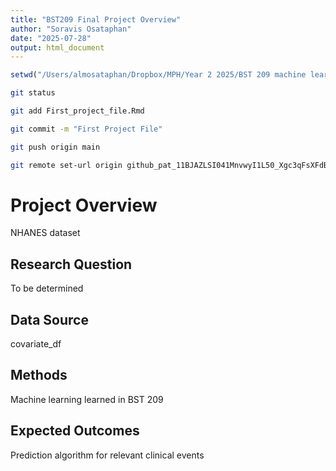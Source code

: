 ```yaml
---
title: "BST209 Final Project Overview"
author: "Soravis Osataphan"
date: "2025-07-28"
output: html_document
---
```


```r
setwd("/Users/almosataphan/Dropbox/MPH/Year 2 2025/BST 209 machine learning/Codes")
```


```bash
git status
```
```bash
git add First_project_file.Rmd

git commit -m "First Project File"

git push origin main

git remote set-url origin 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
```

# Project Overview
NHANES dataset

## Research Question
To be determined

## Data Source
covariate_df

## Methods
Machine learning learned in BST 209

## Expected Outcomes
Prediction algorithm for relevant clinical events